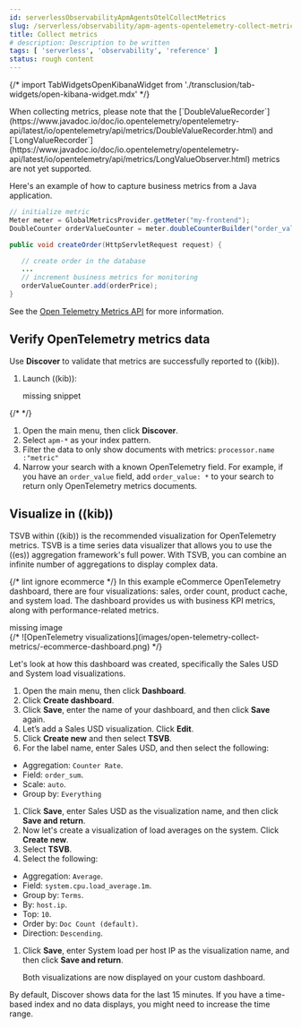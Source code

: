 ```yaml
---
id: serverlessObservabilityApmAgentsOtelCollectMetrics
slug: /serverless/observability/apm-agents-opentelemetry-collect-metrics
title: Collect metrics
# description: Description to be written
tags: [ 'serverless', 'observability', 'reference' ]
status: rough content
---
```



<RoughContent />

{/* import TabWidgetsOpenKibanaWidget from './transclusion/tab-widgets/open-kibana-widget.mdx' */}

<div id="open-telemetry-collect-metrics"></div>

<DocCallOut title="Important" color="warning">
When collecting metrics, please note that the [`DoubleValueRecorder`](https://www.javadoc.io/doc/io.opentelemetry/opentelemetry-api/latest/io/opentelemetry/api/metrics/DoubleValueRecorder.html)
and [`LongValueRecorder`](https://www.javadoc.io/doc/io.opentelemetry/opentelemetry-api/latest/io/opentelemetry/api/metrics/LongValueObserver.html) metrics are not yet supported.
</DocCallOut>

Here's an example of how to capture business metrics from a Java application.

```java
// initialize metric
Meter meter = GlobalMetricsProvider.getMeter("my-frontend");
DoubleCounter orderValueCounter = meter.doubleCounterBuilder("order_value").build();

public void createOrder(HttpServletRequest request) {

   // create order in the database
   ...
   // increment business metrics for monitoring
   orderValueCounter.add(orderPrice);
}
```

See the [Open Telemetry Metrics API](https://github.com/open-telemetry/opentelemetry-specification/blob/main/specification/metrics/api.md)
for more information.

<div id="open-telemetry-verify-metrics"></div>

## Verify OpenTelemetry metrics data

Use **Discover** to validate that metrics are successfully reported to ((kib)).

1. Launch ((kib)):

    <div style={{ backgroundColor: "#F1F4FA", width: "100%", height: "250px", textAlign: "center", paddingTop: "110px", marginBottom: "20px" }}><DocIcon type="documents" title="missing snippet"/> missing snippet</div>
{/* <TabWidgetsOpenKibanaWidget  /> */}


1. Open the main menu, then click **Discover**.
1. Select `apm-*` as your index pattern.
1. Filter the data to only show documents with metrics: `processor.name :"metric"`
1. Narrow your search with a known OpenTelemetry field. For example, if you have an `order_value` field, add `order_value: *` to your search to return
    only OpenTelemetry metrics documents.

<div id="open-telemetry-visualize"></div>

## Visualize in ((kib))

TSVB within ((kib)) is the recommended visualization for OpenTelemetry metrics. TSVB is a time series data visualizer that allows you to use the
((es)) aggregation framework's full power. With TSVB, you can combine an infinite number of aggregations to display complex data.

{/* lint ignore ecommerce */}
In this example eCommerce OpenTelemetry dashboard, there are four visualizations: sales, order count, product cache, and system load. The dashboard provides us with business
KPI metrics, along with performance-related metrics.

<div style={{ backgroundColor: "#F1F4FA", width: "100%", height: "250px", textAlign: "center", paddingTop: "110px", marginBottom: "20px" }}><DocIcon type="image" title="missing image"/> missing image</div>
{/* ![OpenTelemetry visualizations](images/open-telemetry-collect-metrics/-ecommerce-dashboard.png) */}

Let's look at how this dashboard was created, specifically the Sales USD and System load visualizations.

1. Open the main menu, then click **Dashboard**.
1. Click **Create dashboard**.
1. Click **Save**, enter the name of your dashboard, and then click **Save** again.
1. Let’s add a Sales USD visualization. Click **Edit**.
1. Click **Create new** and then select **TSVB**.
1. For the label name, enter Sales USD, and then select the following:

* Aggregation: `Counter Rate`.
* Field: `order_sum`.
* Scale: `auto`.
* Group by: `Everything`
1. Click **Save**, enter Sales USD as the visualization name, and then click **Save and return**.
1. Now let's create a visualization of load averages on the system. Click **Create new**.
1. Select **TSVB**.
1. Select the following:

* Aggregation: `Average`.
* Field: `system.cpu.load_average.1m`.
* Group by: `Terms`.
* By: `host.ip`.
* Top: `10`.
* Order by: `Doc Count (default)`.
* Direction: `Descending`.
1. Click **Save**, enter System load per host IP as the visualization name, and then click **Save and return**.

    Both visualizations are now displayed on your custom dashboard.

<DocCallOut title="Important" color="warning">
By default, Discover shows data for the last 15 minutes. If you have a time-based index
and no data displays, you might need to increase the time range.
</DocCallOut>
